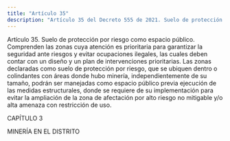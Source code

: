 ```yaml
---
title: "Artículo 35"
description: "Artículo 35 del Decreto 555 de 2021. Suelo de protección por riesgo como espacio público."
---
```


Artículo 35. Suelo de protección por riesgo como espacio público. Comprenden las zonas cuya atención es prioritaria para garantizar la seguridad ante riesgos y evitar ocupaciones ilegales, las cuales deben contar con un diseño y un plan de intervenciones prioritarias. Las zonas declaradas como suelo de protección por riesgo, que se ubiquen dentro o colindantes con áreas donde hubo minería, independientemente de su tamaño, podrán ser manejadas como espacio público previa ejecución de las medidas estructurales, donde se requiere de su implementación para evitar la ampliación de la zona de afectación por alto riesgo no mitigable y/o alta amenaza con restricción de uso.
 
CAPÍTULO 3
 
MINERÍA EN EL DISTRITO